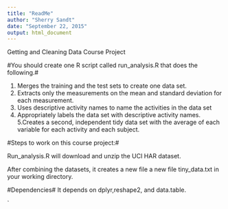 ```yaml
---
title: "ReadMe"
author: "Sherry Sandt"
date: "September 22, 2015"
output: html_document
---
```


Getting and Cleaning Data
Course Project

#You should create one R script called run_analysis.R that does the following.#

1. Merges the training and the test sets to create one data set.
2. Extracts only the measurements on the mean and standard deviation for each measurement.
3. Uses descriptive activity names to name the activities in the data set
4. Appropriately labels the data set with descriptive activity names.
5.Creates a second, independent tidy data set with the average of each variable for each activity and each subject.

#Steps to work on this course project:#

Run_analysis.R will download and unzip the UCI HAR dataset.

After combining the datasets, it creates a new file a new file tiny_data.txt in your working directory.

#Dependencies#
 It depends on dplyr,reshape2, and data.table.

`